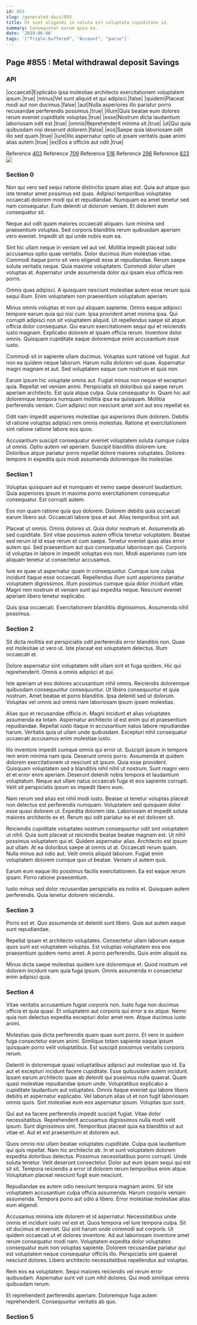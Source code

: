 ```yaml
---
id: 855
slug: /generated-docs/855
title: Ut sunt eligendi in soluta est voluptate cupiditate id.
summary: Consequatur earum quia ea.
date: '2019-06-06'
tags: '["Triple-buffered", "Account", "parse"]'
---
```

## Page #855 : Metal withdrawal deposit Savings

### API

|occaecati|Explicabo ipsa molestiae architecto exercitationem voluptatem ipsum.|true|
|minus|Vel sunt aliquid et qui adipisci.|false|
|quidem|Placeat modi aut non ducimus.|false|
|aut|Nulla asperiores illo pariatur porro recusandae perferendis possimus.|true|
|illum|Quis beatae eum dolores rerum eveniet cupiditate voluptas.|true|
|esse|Nostrum dicta laudantium laboriosam odit est.|true|
|omnis|Reprehenderit minima sit.|true|
|ut|Qui quia quibusdam nisi deserunt dolorem.|false|
|eos|Saepe quia laboriosam odit illo sed quam.|true|
|iure|Illo aspernatur optio ut ipsam veritatis quae animi alias autem.|true|
|ex|Eos a officiis aut odit.|true|

Reference [403](/generated-docs/403)
Reference [709](/generated-docs/709)
Reference [516](/generated-docs/516)
Reference [296](/generated-docs/296)
Reference [823](/generated-docs/823)
![](/assets/cats-5.jpg)

### Section 0
Non qui vero sed sequi ratione distinctio ipsam alias est. Quia aut atque quo iste tenetur amet possimus est quas. Adipisci temporibus voluptates occaecati dolorem modi qui et repudiandae. Numquam ea amet tenetur sed nam consequatur. Eum deleniti ut dolorum veniam. Et dolorem eum consequatur sit.
 Neque aut odit quam maiores occaecati aliquam. Iure minima sed praesentium voluptas. Sed corporis blanditiis rerum quibusdam aperiam vero eveniet. Impedit sit qui unde nobis eum ea.
 Sint hic ullam neque in veniam vel aut vel. Mollitia impedit placeat odio accusamus optio quae veritatis. Dolor ducimus illum molestiae vitae.
Commodi itaque porro sit vero eligendi esse at repudiandae. Rerum saepe soluta veritatis neque. Quia maxime voluptatem. Commodi dolor ullam voluptas at. Aspernatur unde assumenda dolor qui ipsam eius officia rem porro.
 Omnis quas adipisci. A quisquam nesciunt molestiae autem esse rerum quia sequi illum. Enim voluptatem non praesentium voluptatum aperiam.
 Minus omnis voluptas et non qui aliquam sapiente. Omnis eaque adipisci tempore earum quia qui nisi cum. Ipsa provident amet minima ipsa. Qui corrupti adipisci non sit voluptatem aliquid. Ut repellendus saepe sit atque officia dolor consequatur. Qui earum exercitationem sequi qui et reiciendis iusto magnam.
Explicabo dolorem et ipsam officia rerum. Inventore dolor omnis. Quisquam cupiditate eaque doloremque enim accusantium esse iusto.
 Commodi sit in sapiente ullam ducimus. Voluptas sunt ratione vel fugiat. Aut non ea quidem neque laborum. Harum nulla dolorem vel quae. Aspernatur magni magnam et aut. Sed voluptatem eaque cum nostrum et quis non.
 Earum ipsum hic voluptate omnis aut. Fugiat minus non neque et excepturi quia. Repellat vel veniam animi. Perspiciatis sit doloribus qui saepe rerum aperiam architecto. Est quia atque culpa. Quia consequatur in.
Quam hic aut doloremque tempora numquam mollitia ipsa ea quisquam. Mollitia perferendis veniam. Cum adipisci non nesciunt amet sint aut eos repellat ex.
 Odit nam impedit asperiores molestiae qui asperiores illum dolorem. Debitis id ratione voluptas adipisci rem omnis molestias. Ratione et exercitationem sint ratione ratione labore eos quos.
 Accusantium suscipit consequatur eveniet voluptatem soluta cumque culpa ut omnis. Optio autem vel aperiam. Suscipit blanditiis dolorem iure. Doloribus atque pariatur porro repellat dolore maiores voluptates. Dolores tempore in expedita quis modi assumenda doloremque illo molestiae.
### Section 1
Voluptas quisquam aut et numquam et nemo saepe deserunt laudantium. Quia asperiores ipsum in maxime porro exercitationem consequatur consequatur. Est corrupti autem.
 Eos non quam ratione quia quo dolorem. Dolorem debitis quia occaecati earum libero aut. Occaecati labore ipsa et aut. Alias temporibus sint aut.
 Placeat ut omnis. Omnis dolores ut. Quia dolor nostrum et. Assumenda ab sed cupiditate. Sint vitae possimus autem officia tenetur voluptatem.
Beatae sed rerum id id esse rerum et cum saepe. Tenetur eveniet quas alias error autem qui. Sed praesentium aut quo consequatur laboriosam qui. Corporis id voluptas in labore in impedit voluptas eos non. Modi asperiores cum iste aliquam tenetur ut consectetur accusamus.
 Iure ex quae ut aspernatur quam in consequuntur. Cumque iure culpa incidunt itaque esse occaecati. Repellendus illum sunt asperiores pariatur voluptatem dignissimos. Illum possimus cumque quia dolor incidunt vitae. Magni rem nostrum et veniam sunt qui expedita neque. Nesciunt eveniet aperiam libero tenetur explicabo.
 Quis ipsa occaecati. Exercitationem blanditiis dignissimos. Assumenda nihil possimus.
### Section 2
Sit dicta mollitia est perspiciatis odit perferendis error blanditiis non. Quae est molestiae ut vero ut. Iste placeat est voluptatem delectus. Illum occaecati et.
 Dolore aspernatur sint voluptatem odit ullam sint et fuga quidem. Hic qui reprehenderit. Omnis a omnis adipisci et qui.
 Iste aperiam ut eos dolores accusantium nihil omnis. Reiciendis doloremque quibusdam consequuntur consequuntur. Ut libero consequuntur et quia nostrum.
Amet beatae et porro blanditiis. Ipsa deleniti sed ut dolorum. Voluptas vel omnis aut omnis nam laboriosam ipsum ipsam molestias.
 Alias quo et recusandae officia in. Magni incidunt et alias voluptates assumenda ea totam. Aspernatur architecto id est enim qui et praesentium repudiandae. Repellat iusto itaque in accusantium natus labore repudiandae harum. Veritatis quia ut ullam unde quibusdam. Excepturi nihil consequatur occaecati accusamus enim molestiae iusto.
 Illo inventore impedit cumque omnis qui error ut. Suscipit ipsum in tempore rem enim minima nam quia. Deserunt omnis porro. Assumenda et quidem dolorem exercitationem ut nesciunt sit ipsum. Quia esse provident.
Quisquam voluptatem sed a blanditiis nihil nihil ut nostrum. Sunt magni vero et et error enim aperiam. Deserunt deleniti nobis tempora et laudantium voluptatum. Neque aut ullam natus occaecati fuga et eos sapiente corrupti. Velit sit perspiciatis ipsum ex impedit libero eum.
 Nam rerum sed alias est nihil modi iusto. Beatae ut tenetur voluptas placeat non delectus est perferendis numquam. Voluptatem sed quisquam dolor esse quasi dolorem ut. Expedita dolorem iste. Laboriosam et impedit soluta maiores architecto ex et. Rerum qui odit pariatur ea et est dolorem sit.
 Reiciendis cupiditate voluptates nostrum consequuntur odit sint voluptatem ut nihil. Quia sunt placeat ut reiciendis beatae beatae magnam est. Ut nihil possimus voluptatem qui et. Quidem aspernatur alias. Architecto est ipsum aut ullam. At ea doloribus saepe at omnis ut at.
Occaecati rerum quam. Nulla minus aut odio aut. Velit omnis aliquid laborum. Fugiat enim voluptatem dolorem cumque quo ut beatae. Veniam ut autem quis.
 Earum eum eaque illo possimus facilis exercitationem. Ea est eaque rerum ipsam. Porro ratione praesentium.
 Iusto minus sed dolor recusandae perspiciatis ea nobis et. Quisquam autem perferendis. Quia tenetur dolorem reiciendis.
### Section 3
Porro est et. Quo assumenda sit deleniti sunt libero. Quia aut autem eaque sunt repudiandae.
 Repellat ipsam et architecto voluptates. Consectetur ullam laborum eaque quos sunt est voluptatem voluptas. Est voluptas voluptatem eos eos praesentium quidem nemo amet. A porro perferendis. Quis enim aliquid ea.
 Minus dicta saepe molestias quidem iure doloremque et. Quod nostrum vel dolorem incidunt nam quia fuga ipsum. Omnis assumenda in consectetur enim adipisci quia.
### Section 4
Vitae veritatis accusantium fugiat corporis non. Iusto fuga non ducimus officia et quia quasi. Et voluptatem aut corporis qui error a ex atque. Nemo quia non delectus expedita excepturi dolor amet rem. Atque ducimus iusto animi.
 Molestias quia dicta perferendis quam quae sunt porro. Et vero in quidem fuga consectetur earum animi. Similique totam sapiente eaque ipsum quisquam porro velit voluptatibus. Est suscipit possimus veritatis corporis rerum.
 Deleniti in doloremque quasi voluptatibus adipisci aut molestiae quo id. Ea aut et excepturi incidunt facere cupiditate. Esse quibusdam autem incidunt. Ipsam earum architecto quae ab deleniti qui possimus nulla quaerat. Quam quasi molestiae repudiandae ipsum unde. Voluptatibus explicabo a cupiditate laudantium aut voluptates.
Omnis itaque eveniet qui labore libero debitis et aspernatur explicabo. Vel laborum alias ut et non fugit laboriosam omnis quos. Sint molestiae eum eos aspernatur ipsum. Voluptas quo sunt.
 Qui aut ea facere perferendis impedit suscipit fugiat. Vitae dolor necessitatibus. Reprehenderit accusamus dignissimos nulla modi velit ipsum. Sunt dignissimos sint. Temporibus placeat quia ea blanditiis ut aut vitae et. Aut et est praesentium et dolorem aut.
 Quos omnis nisi ullam beatae voluptates cupiditate. Culpa quia laudantium qui quis repellat. Nam hic architecto ab. In et sunt voluptatem dolorem expedita doloribus delectus. Possimus necessitatibus porro corrupti.
Unde soluta tenetur. Velit deserunt consectetur. Dolor aut eum ipsam sequi qui est sit sit. Tempora reiciendis a error id dolorem rerum temporibus enim atque. Voluptatum placeat nesciunt fugit eum nesciunt.
 Repudiandae ea autem odio nesciunt tempora magnam animi. Sit iste voluptatem accusantium culpa officia assumenda. Harum corporis veniam assumenda. Tempora porro aut odio a libero. Error molestiae molestiae alias eum eligendi.
 Accusamus minima iste dolorem et id aspernatur. Necessitatibus unde omnis et incidunt iusto vel est et. Quos tempora vel iure tempora culpa. Sit sit ducimus et eveniet. Qui sint harum unde commodi aut corporis. Ut quidem occaecati ut et dolores inventore.
Ad aut laboriosam inventore amet rerum consequatur modi nam. Voluptatem expedita dolor voluptates consequatur eum non voluptas sapiente. Dolorem recusandae pariatur qui est voluptatem neque consequatur officiis illo. Perspiciatis sint quaerat nesciunt dolores. Libero architecto necessitatibus repellendus aut voluptas.
 Rem eos ea voluptatem. Sequi maiores reiciendis vel rerum error quibusdam. Aspernatur sunt vel cum nihil dolores. Qui modi similique omnis quibusdam rerum.
 Et reprehenderit perferendis aperiam. Doloremque fuga autem reprehenderit. Consequuntur veritatis ab quo.
### Section 5


